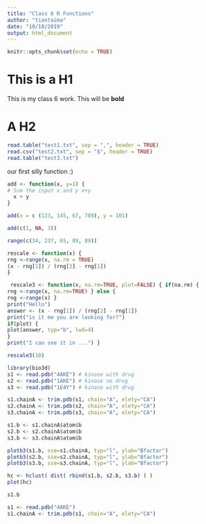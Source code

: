```yaml
---
title: "Class 6 R Functions"
author: "tiantaima"
date: "10/18/2019"
output: html_document
---
```


```r
knitr::opts_chunk$set(echo = TRUE)
```

# This is a H1
This is my class 6 work. This will be **bold**


# A H2

```r
read.table("test1.txt", sep = ",", header = TRUE)
read.csv("test2.txt", sep = "$", header = TRUE)
read.table("test3.txt")
```

our first silly function :) 
```r
add <- function(x, y=1) {
# Sum the input x and y x+y
  x + y
}
```

```r
add(x = c (123, 145, 67, 789), y = 101)
```

```r
add(c(1, NA, 3))
```


```r
range(c(34, 237, 65, 09, 89))
```

```r

rescale <- function(x) {
rng <-range(x, na.rm = TRUE)
(x - rng[1]) / (rng[2] - rng[1])
}
```


```r
 rescale3 <- function(x, na.rm=TRUE, plot=FALSE) { if(na.rm) {
rng <-range(x, na.rm=TRUE) } else {
rng <-range(x) }
print("Hello")
answer <- (x - rng[1]) / (rng[2] - rng[1]) 
print("is it me you are looking for?")
if(plot) {
plot(answer, typ="b", lwd=4)
}
print("I can see it in ...") }
```

```r
rescale3(10)
```


```r
library(bio3d)
s1 <- read.pdb("4AKE") # kinase with drug 
s2 <- read.pdb("1AKE") # kinase no drug 
s3 <- read.pdb("1E4Y") # kinase with drug

s1.chainA <- trim.pdb(s1, chain="A", elety="CA") 
s2.chainA <- trim.pdb(s2, chain="A", elety="CA") 
s3.chainA <- trim.pdb(s3, chain="A", elety="CA")

s1.b <- s1.chainA$atom$b 
s2.b <- s2.chainA$atom$b 
s3.b <- s3.chainA$atom$b

plotb3(s1.b, sse=s1.chainA, typ="l", ylab="Bfactor") 
plotb3(s2.b, sse=s2.chainA, typ="l", ylab="Bfactor") 
plotb3(s3.b, sse=s3.chainA, typ="l", ylab="Bfactor")

hc <- hclust( dist( rbind(s1.b, s2.b, s3.b) ) ) 
plot(hc)

s1.b

```

```r
s1 <- read.pdb("4AKE")
s1.chainA <- trim.pdb(s1, chain="A", elety="CA") 
```


```r

```

















